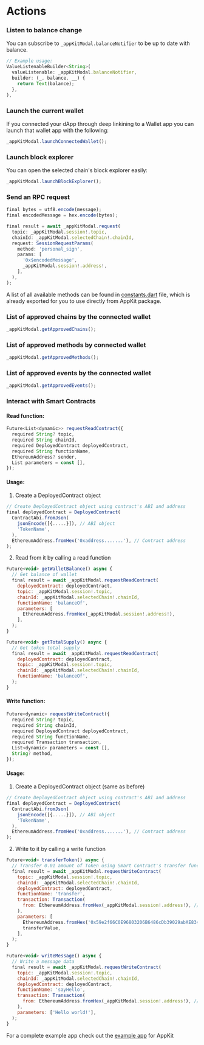 # Actions

### Listen to balance change

You can subscribe to `_appKitModal.balanceNotifier` to be up to date with balance.

```javascript
// Example usage:
ValueListenableBuilder<String>(
  valueListenable: _appKitModal.balanceNotifier,
  builder: (_, balance, __) {
    return Text(balance);
  },
),

```

### Launch the current wallet

If you connected your dApp through deep linkining to a Wallet app you can launch that wallet app with the following:

```javascript
_appKitModal.launchConnectedWallet();
```

### Launch block explorer

You can open the selected chain's block explorer easily:

```javascript
_appKitModal.launchBlockExplorer();
```

### Send an RPC request

```javascript
final bytes = utf8.encode(message);
final encodedMessage = hex.encode(bytes);

final result = await _appKitModal.request(
  topic: _appKitModal.session!.topic,
  chainId: _appKitModal.selectedChain!.chainId,
  request: SessionRequestParams(
    method: 'personal_sign',
    params: [
      '0x$encodedMessage',
      _appKitModal.session!.address!,
    ],
  ),
);
```

A list of all available methods can be found in [constants.dart](https://github.com/reown-com/reown_flutter/blob/master/packages/reown_core/lib/utils/constants.dart#L70) file, which is already exported for you to use directly from AppKit package.

### List of approved chains by the connected wallet

```javascript
_appKitModal.getApprovedChains();
```

### List of approved methods by connected wallet

```javascript
_appKitModal.getApprovedMethods();
```

### List of approved events by the connected wallet

```javascript
_appKitModal.getApprovedEvents();
```

### Interact with Smart Contracts

#### Read function:

```javascript
Future<List<dynamic>> requestReadContract({
  required String? topic,
  required String chainId,
  required DeployedContract deployedContract,
  required String functionName,
  EthereumAddress? sender,
  List parameters = const [],
});
```

#### Usage:

1. Create a DeployedContract object

```javascript
// Create DeployedContract object using contract's ABI and address
final deployedContract = DeployedContract(
  ContractAbi.fromJson(
    jsonEncode([{.....}]), // ABI object
    'TokenName',
  ),
  EthereumAddress.fromHex('0xaddress.......'), // Contract address
);
```

2. Read from it by calling a read function

```javascript
Future<void> getWalletBalance() async {
  // Get balance of wallet
  final result = await _appKitModal.requestReadContract(
    deployedContract: deployedContract,
    topic: _appKitModal.session!.topic,
    chainId: _appKitModal.selectedChain!.chainId,
    functionName: 'balanceOf',
    parameters: [
      EthereumAddress.fromHex(_appKitModal.session!.address!),
    ],
  );
}

Future<void> getTotalSupply() async {
  // Get token total supply
  final result = await _appKitModal.requestReadContract(
    deployedContract: deployedContract,
    topic: _appKitModal.session!.topic,
    chainId: _appKitModal.selectedChain!.chainId,
    functionName: 'balanceOf',
  );
}
```

#### Write function:

```javascript
Future<dynamic> requestWriteContract({
  required String? topic,
  required String chainId,
  required DeployedContract deployedContract,
  required String functionName,
  required Transaction transaction,
  List<dynamic> parameters = const [],
  String? method,
});
```

#### Usage:

1. Create a DeployedContract object (same as before)

```javascript
// Create DeployedContract object using contract's ABI and address
final deployedContract = DeployedContract(
  ContractAbi.fromJson(
    jsonEncode([{.....}]), // ABI object
    'TokenName',
  ),
  EthereumAddress.fromHex('0xaddress.......'), // Contract address
);
```

2. Write to it by calling a write function

```javascript
Future<void> transferToken() async {
  // Transfer 0.01 amount of Token using Smart Contract's transfer function
  final result = await _appKitModal.requestWriteContract(
    topic: _appKitModal.session!.topic,
    chainId: _appKitModal.selectedChain!.chainId,
    deployedContract: deployedContract,
    functionName: 'transfer',
    transaction: Transaction(
      from: EthereumAddress.fromHex(_appKitModal.session!.address!), // sender address
    ),
    parameters: [
      EthereumAddress.fromHex('0x59e2f66C0E96803206B6486cDb39029abAE834c0'), // recipient address
      transferValue,
    ],
  );
}

Future<void> writeMessage() async {
  // Write a message data
  final result = await _appKitModal.requestWriteContract(
    topic: _appKitModal.session!.topic,
    chainId: _appKitModal.selectedChain!.chainId,
    deployedContract: deployedContract,
    functionName: 'sayHello',
    transaction: Transaction(
      from: EthereumAddress.fromHex(_appKitModal.session!.address!), // sender address
    ),
    parameters: ['Hello world!'],
  );
}
```

For a complete example app check out the [example app](https://github.com/reown-com/reown_flutter/blob/master/packages/reown_appkit/example/modal/lib/services/eip155_service.dart) for AppKit
